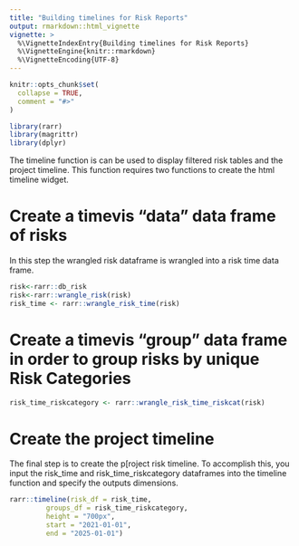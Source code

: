 ```yaml
---
title: "Building timelines for Risk Reports"
output: rmarkdown::html_vignette
vignette: >
  %\VignetteIndexEntry{Building timelines for Risk Reports}
  %\VignetteEngine{knitr::rmarkdown}
  %\VignetteEncoding{UTF-8}
---
```


```r
knitr::opts_chunk$set(
  collapse = TRUE,
  comment = "#>"
)
```

```r
library(rarr)
library(magrittr)
library(dplyr)
```

The timeline function is can be used to display filtered risk tables and the project timeline. This function requires two functions to create the html timeline widget.

# Create a timevis "data" data frame of risks

In this step the wrangled risk dataframe is wrangled into a risk time data frame.

```r
risk<-rarr::db_risk
risk<-rarr::wrangle_risk(risk)
risk_time <- rarr::wrangle_risk_time(risk)
```

# Create a timevis "group" data frame in order to group risks by unique Risk Categories

```r
risk_time_riskcategory <- rarr::wrangle_risk_time_riskcat(risk)
```

# Create the project timeline

The final step is to create the p[roject risk timeline. To accomplish this, you input the risk_time and risk_time_riskcategory dataframes into the timeline function and specify the outputs dimensions.

```r
rarr::timeline(risk_df = risk_time, 
         groups_df = risk_time_riskcategory,
         height = "700px",
         start = "2021-01-01",
         end = "2025-01-01")
```
